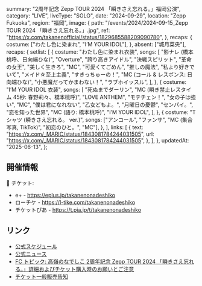   summary: "2周年記念 Zepp TOUR 2024 「瞬きさえ忘れる。」福岡公演",
  category: "LIVE",
  liveType: "SOLO",
  date: "2024-09-29",
  location: "Zepp Fukuoka",
  region: "福岡",
  image: {
    path: "/events/2024/2024-09-15_Zepp TOUR 2024 「瞬きさえ忘れる。」.jpg",
    ref: "https://x.com/takanenofficial/status/1829685588209090780",
  },
  recaps: {
    costume: ["わたし色に染まれ", "I’M YOUR IDOL"],
  },
  absent: ["城月菜央"],
  recaps: {
    setlist: [
      {
        costume: "わたし色に染まれ衣装",
        songs: [
          "影ナレ (橋本桃呼、日向端ひな)",
          "Overture",
          "誇り高きアイドル",
          "決戦スピリット",
          "革命の女王",
          "美しく生きろ",
          "MC",
          "可愛くてごめん",
          "推しの魔法",
          "私より好きでいて",
          "メイド☆至上主義",
          "すきっちゅーの！",
          "MC (コール & レスポンス: 日向端ひな)",
          "小悪魔だってかまわない！",
          "ラブホイッスル",
        ],
      },
      {
        costume: "I’M YOUR IDOL 衣装",
        songs: [
          "死ぬまでダーリン",
          "MC (瞬き禁止レスタイム 45秒: 春野莉々、橋本桃呼)",
          "LOVE ANTHEM",
          "モテチェン！",
          "女の子は強い",
          "MC",
          "僕は君になれない",
          "乙女どもよ。",
          "月曜日の憂鬱",
          "センパイ。",
          "恋を知った世界",
          "MC (語り: 橋本桃呼)",
          "I’M YOUR IDOL",
        ],
      },
      {
        costume: "T シャツ (瞬きさえ忘れる。 ver.)",
        songs: ["アンコール", "ファンサ", "MC (集合写真, TikTok)", "初恋のひと。", "MC"],
      },
    ],
    links: [
      {
        text: "https://x.com/_MARIC/status/1843081784244031505",
        url: "https://x.com/_MARIC/status/1843081784244031505",
      },
    ],
  },
  updatedAt: "2025-06-13",
};

## 開催情報

🎫 チケット:

- e+ - https://eplus.jp/takanenonadeshiko
- ローチケ - https://l-tike.com/takanenonadeshiko
- チケットぴあ - https://t.pia.jp/t/takanenonadeshiko

## リンク

- [公式スケジュール](https://takanenonadeshiko.jp/events/event/高嶺のなでしこ-2周年記念-zepp-tour-2024-「瞬きさえ忘れる。/)
- [公式ニュース](https://takanenonadeshiko.jp/高嶺のなでしこ-2周年記念-zepp-tour-2024-「瞬きさえ忘れる。/)
- [FC トピック: 高嶺のなでしこ 2周年記念 Zepp TOUR 2024 「瞬きさえ忘れる。」詳細およびチケット購入時のお願いとご注意](https://takanekofc.com/topics/public/_/qtayqeijui6ozym1.html)
- [チケット一般販売告知](https://x.com/takanenofficial/status/1829685588209090780)
